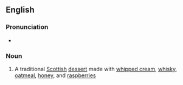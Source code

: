 ==English==

===Pronunciation===
* {{IPA|/ˈkɹæ.nə.kən/|/ˈkɹæ.nə.xən/|lang=en}}

===Noun===
{{wikipedia}}
{{en-noun|~}}

# A traditional [[Scottish]] [[dessert]] made with [[whipped cream]], [[whisky]], [[oatmeal]], [[honey]], and [[raspberry|raspberries]]